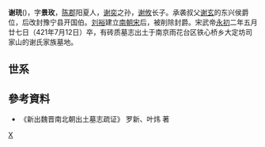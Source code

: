'''谢珫'''({{bd|4世紀||421年|7月12日}})，字'''景玫'''，[[陈郡|陈郡]]阳夏人，[[谢奕|谢奕]]之孙，[[谢攸|谢攸]]长子。承袭叔父[[谢玄|谢玄]]的东兴侯爵位，后改封豫宁县开国伯。[[刘裕|刘裕]]建立[[南朝宋|南朝宋]]后，被削除封爵。宋武帝[[永初_(刘宋)|永初]]二年五月廿七日（421年7月12日）卒，有砖质墓志出土于南京雨花台区铁心桥乡大定坊司家山的谢氏家族墓地。

==世系==
{{main|陈郡谢氏世系图}}

== 參考資料 ==
*《新出魏晋南北朝出土墓志疏证》 罗新、叶炜 著
{{reflist}}

[[Category:陈郡谢氏|X]]